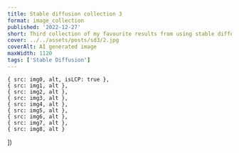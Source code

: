 ```yaml
---
title: Stable diffusion collection 3
format: image_collection
published: '2022-12-27'
short: Third collection of my favourite results from using stable diffusion.
cover: ../../assets/posts/sd3/2.jpg
coverAlt: AI generated image
maxWidth: 1120
tags: ['Stable Diffusion']
---
```







	{ src: img0, alt, isLCP: true },
	{ src: img1, alt },
	{ src: img2, alt },
	{ src: img3, alt },
	{ src: img4, alt },
	{ src: img5, alt },
	{ src: img6, alt },
	{ src: img7, alt },
	{ src: img8, alt }
])

<ImageGallery gallery={optimisedGallery} client:load />
